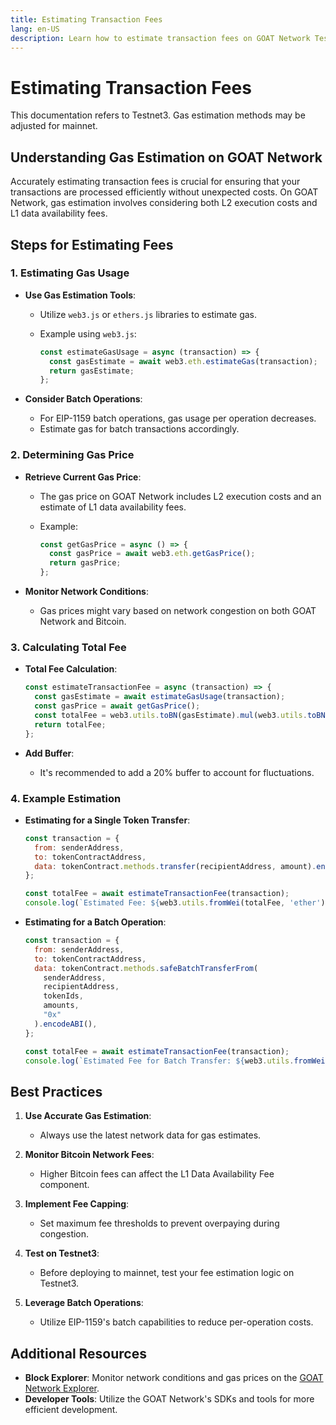 ```yaml
---
title: Estimating Transaction Fees
lang: en-US
description: Learn how to estimate transaction fees on GOAT Network Testnet3.
---
```



# Estimating Transaction Fees

<Callout type="warning">
  This documentation refers to Testnet3. Gas estimation methods may be adjusted for mainnet.
</Callout>

## Understanding Gas Estimation on GOAT Network

Accurately estimating transaction fees is crucial for ensuring that your transactions are processed efficiently without unexpected costs. On GOAT Network, gas estimation involves considering both L2 execution costs and L1 data availability fees.

## Steps for Estimating Fees

### 1. Estimating Gas Usage

- **Use Gas Estimation Tools**:
  - Utilize `web3.js` or `ethers.js` libraries to estimate gas.
  - Example using `web3.js`:

    ```javascript
    const estimateGasUsage = async (transaction) => {
      const gasEstimate = await web3.eth.estimateGas(transaction);
      return gasEstimate;
    };
    ```

- **Consider Batch Operations**:
  - For EIP-1159 batch operations, gas usage per operation decreases.
  - Estimate gas for batch transactions accordingly.

### 2. Determining Gas Price

- **Retrieve Current Gas Price**:
  - The gas price on GOAT Network includes L2 execution costs and an estimate of L1 data availability fees.
  - Example:

    ```javascript
    const getGasPrice = async () => {
      const gasPrice = await web3.eth.getGasPrice();
      return gasPrice;
    };
    ```

- **Monitor Network Conditions**:
  - Gas prices might vary based on network congestion on both GOAT Network and Bitcoin.

### 3. Calculating Total Fee

- **Total Fee Calculation**:

  ```javascript
  const estimateTransactionFee = async (transaction) => {
    const gasEstimate = await estimateGasUsage(transaction);
    const gasPrice = await getGasPrice();
    const totalFee = web3.utils.toBN(gasEstimate).mul(web3.utils.toBN(gasPrice));
    return totalFee;
  };
  ```

- **Add Buffer**:
  - It's recommended to add a 20% buffer to account for fluctuations.

### 4. Example Estimation

- **Estimating for a Single Token Transfer**:

  ```javascript
  const transaction = {
    from: senderAddress,
    to: tokenContractAddress,
    data: tokenContract.methods.transfer(recipientAddress, amount).encodeABI(),
  };

  const totalFee = await estimateTransactionFee(transaction);
  console.log(`Estimated Fee: ${web3.utils.fromWei(totalFee, 'ether')} ETH`);
  ```

- **Estimating for a Batch Operation**:

  ```javascript
  const transaction = {
    from: senderAddress,
    to: tokenContractAddress,
    data: tokenContract.methods.safeBatchTransferFrom(
      senderAddress,
      recipientAddress,
      tokenIds,
      amounts,
      "0x"
    ).encodeABI(),
  };

  const totalFee = await estimateTransactionFee(transaction);
  console.log(`Estimated Fee for Batch Transfer: ${web3.utils.fromWei(totalFee, 'ether')} ETH`);
  ```

## Best Practices

1. **Use Accurate Gas Estimation**:
   - Always use the latest network data for gas estimates.

2. **Monitor Bitcoin Network Fees**:
   - Higher Bitcoin fees can affect the L1 Data Availability Fee component.

3. **Implement Fee Capping**:
   - Set maximum fee thresholds to prevent overpaying during congestion.

4. **Test on Testnet3**:
   - Before deploying to mainnet, test your fee estimation logic on Testnet3.

5. **Leverage Batch Operations**:
   - Utilize EIP-1159's batch capabilities to reduce per-operation costs.

## Additional Resources

- **Block Explorer**: Monitor network conditions and gas prices on the [GOAT Network Explorer](https://explorer.testnet3.goat.network).
- **Developer Tools**: Utilize the GOAT Network's SDKs and tools for more efficient development.